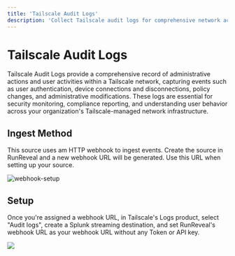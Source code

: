 ```yaml
---
title: 'Tailscale Audit Logs'
description: 'Collect Tailscale audit logs for comprehensive network access monitoring. Track user authentication, device connections, and administrative actions across your Tailscale network.'
---
```


# Tailscale Audit Logs

Tailscale Audit Logs provide a comprehensive record of administrative actions and user activities within a Tailscale network, capturing events such as user authentication, device connections and disconnections, policy changes, and administrative modifications. These logs are essential for security monitoring, compliance reporting, and understanding user behavior across your organization's Tailscale-managed network infrastructure.

## Ingest Method

This source uses am HTTP webhook to ingest events. Create the source in RunReveal and a new webhook URL will be generated. Use this URL when setting up your source.

![webhook-setup](/webhook-setup.png)

## Setup

Once you're assigned a webhook URL, in Tailscale's Logs product, select "Audit logs",
create a Splunk streaming destination, and set RunReveal's webhook URL as your
webhook URL without any Token or API key.

<img src="/tailscale-audit-2.png"/>
